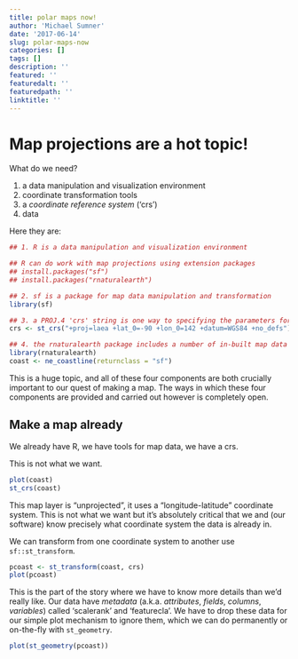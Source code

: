 ```yaml
---
title: polar maps now!
author: 'Michael Sumner'
date: '2017-06-14'
slug: polar-maps-now
categories: []
tags: []
description: ''
featured: ''
featuredalt: ''
featuredpath: ''
linktitle: ''
---
```


# Map projections are a hot topic!

What do we need? 

1. a data manipulation and visualization environment
2. coordinate transformation tools
3. a *coordinate reference system* ('crs')
4. data

Here they are: 

```r
## 1. R is a data manipulation and visualization environment

## R can do work with map projections using extension packages
## install.packages("sf")
## install.packages("rnaturalearth")

## 2. sf is a package for map data manipulation and transformation
library(sf)

## 3. a PROJ.4 'crs' string is one way to specifying the parameters for a projection
crs <- st_crs("+proj=laea +lat_0=-90 +lon_0=142 +datum=WGS84 +no_defs")

## 4. the rnaturalearth package includes a number of in-built map data sets
library(rnaturalearth)
coast <- ne_coastline(returnclass = "sf")

```

This is a huge topic, and all of these four components are both crucially important to our quest of making a map. The ways in which these four
components are provided and carried out however is completely open. 

## Make a map already

We already have R, we have tools for map data, we have a crs. 

This is not what we want. 

```r
plot(coast)
st_crs(coast)
```

This map layer is "unprojected", it uses a "longitude-latitude" coordinate system. This is not what we want but it's absolutely critical that we and (our software) know precisely what coordinate system the data is already in. 

We can transform from one coordinate system to another use `sf::st_transform`. 

```r
pcoast <- st_transform(coast, crs)
plot(pcoast)
```

This is the part of the story where we have to know more details than we'd really like. Our data have *metadata* (a.k.a. *attributes*, *fields*, *columns*, *variables*) called 'scalerank' and 'featurecla'. We have to drop these data for our simple plot mechanism to ignore them, which we can do permanently or on-the-fly with `st_geometry`. 

```r
plot(st_geometry(pcoast))
```